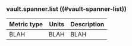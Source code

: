 ### vault.spanner.list ((#vault-spanner-list))

Metric type | Units | Description
----------- | ----- | -----------
BLAH     | BLAH    | BLAH